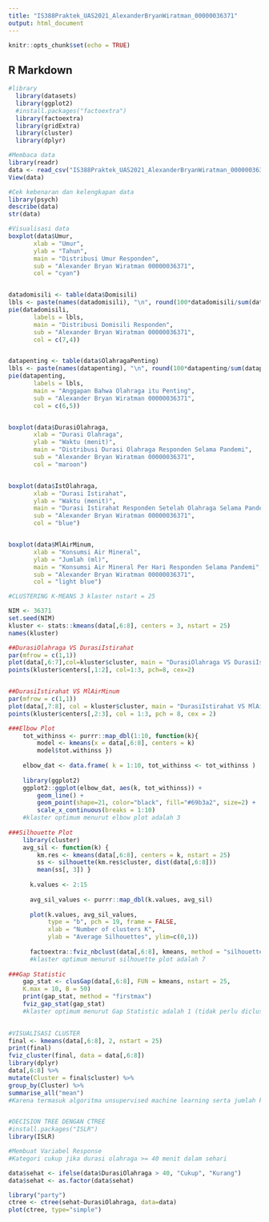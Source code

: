 ---
title: "IS388Praktek_UAS2021_AlexanderBryanWiratman_00000036371"
output: html_document
---

```{r setup, include=FALSE}
knitr::opts_chunk$set(echo = TRUE)
```

## R Markdown

```{r}
#library
  library(datasets)
  library(ggplot2)
  #install.packages("factoextra")
  library(factoextra)
  library(gridExtra)
  library(cluster)
  library(dplyr)

#Membaca data
library(readr)
data <- read_csv("IS388Praktek_UAS2021_AlexanderBryanWiratman_00000036371.csv")
View(data)

#Cek kebenaran dan kelengkapan data
library(psych)
describe(data)
str(data)

#Visualisasi data
boxplot(data$Umur,
       xlab = "Umur",
       ylab = "Tahun",
       main = "Distribusi Umur Responden",
       sub = "Alexander Bryan Wiratman 00000036371",
       col = "cyan")


datadomisili <- table(data$Domisili)
lbls <- paste(names(datadomisili), "\n", round(100*datadomisili/sum(datadomisili), 1), "%", sep="")
pie(datadomisili,
       labels = lbls,
       main = "Distribusi Domisili Responden",
       sub = "Alexander Bryan Wiratman 00000036371",
       col = c(7,4))


datapenting <- table(data$OlahragaPenting)
lbls <- paste(names(datapenting), "\n", round(100*datapenting/sum(datapenting), 1), "%", sep="")
pie(datapenting,
       labels = lbls,
       main = "Anggapan Bahwa Olahraga itu Penting",
       sub = "Alexander Bryan Wiratman 00000036371",
       col = c(6,5))


boxplot(data$DurasiOlahraga,
       xlab = "Durasi Olahraga",
       ylab = "Waktu (menit)",
       main = "Distribusi Durasi Olahraga Responden Selama Pandemi",
       sub = "Alexander Bryan Wiratman 00000036371",
       col = "maroon")


boxplot(data$IstOlahraga,
       xlab = "Durasi Istirahat",
       ylab = "Waktu (menit)",
       main = "Durasi Istirahat Responden Setelah Olahraga Selama Pandemi",
       sub = "Alexander Bryan Wiratman 00000036371",
       col = "blue")


boxplot(data$MlAirMinum,
       xlab = "Konsumsi Air Mineral",
       ylab = "Jumlah (ml)",
       main = "Konsumsi Air Mineral Per Hari Responden Selama Pandemi",
       sub = "Alexander Bryan Wiratman 00000036371",
       col = "light blue")

#CLUSTERING K-MEANS 3 klaster nstart = 25

NIM <- 36371
set.seed(NIM) 
kluster <- stats::kmeans(data[,6:8], centers = 3, nstart = 25)
names(kluster)

##DurasiOlahraga VS DurasiIstirahat
par(mfrow = c(1,1)) 
plot(data[,6:7],col=kluster$cluster, main = "DurasiOlahraga VS DurasiIstirahat") 
points(kluster$centers[,1:2], col=1:3, pch=8, cex=2)


##DurasiIstirahat VS MlAirMinum
par(mfrow = c(1,1))
plot(data[,7:8], col = kluster$cluster, main = "DurasiIstirahat VS MlAirMinum")
points(kluster$centers[,2:3], col = 1:3, pch = 8, cex = 2)

###Elbow Plot
    tot_withinss <- purrr::map_dbl(1:10, function(k){
        model <- kmeans(x = data[,6:8], centers = k) 
        model$tot.withinss })
      
    elbow_dat <- data.frame( k = 1:10, tot_withinss <- tot_withinss )  
      
    library(ggplot2)
    ggplot2::ggplot(elbow_dat, aes(k, tot_withinss)) + 
        geom_line() + 
        geom_point(shape=21, color="black", fill="#69b3a2", size=2) + 
        scale_x_continuous(breaks = 1:10)
    #klaster optimum menurut elbow plot adalah 3
    
###Silhouette Plot
    library(cluster)
    avg_sil <- function(k) {
        km.res <- kmeans(data[,6:8], centers = k, nstart = 25)
        ss <- silhouette(km.res$cluster, dist(data[,6:8]))
        mean(ss[, 3]) }
      
      k.values <- 2:15
      
      avg_sil_values <- purrr::map_dbl(k.values, avg_sil)
      
      plot(k.values, avg_sil_values, 
           type = "b", pch = 19, frame = FALSE,
           xlab = "Number of clusters K", 
           ylab = "Average Silhouettes", ylim=c(0,1))
      
      factoextra::fviz_nbclust(data[,6:8], kmeans, method = "silhouette")
      #klaster optimum menurut silhouette plot adalah 7
      
###Gap Statistic
    gap_stat <- clusGap(data[,6:8], FUN = kmeans, nstart = 25,
    K.max = 10, B = 50)
    print(gap_stat, method = "firstmax")
    fviz_gap_stat(gap_stat)
    #klaster optimum menurut Gap Statistic adalah 1 (tidak perlu dicluster), namun apabila memang perlu dicluster, dapat menggunakan k terderkat yaitu 2.

    
#VISUALISASI CLUSTER 
final <- kmeans(data[,6:8], 2, nstart = 25)
print(final)
fviz_cluster(final, data = data[,6:8])
library(dplyr)
data[,6:8] %>%
mutate(Cluster = final$cluster) %>%
group_by(Cluster) %>%
summarise_all("mean")
#Karena termasuk algoritma unsupervised machine learning serta jumlah kluster ditentukan oleh user maka tidak ada perhitungan akurasi dalam algoritma clustering. Jumlah cluster ditentukan berdasarkan metode pencarian jumlah cluster optimum dan kebutuhan user.


#DECISION TREE DENGAN CTREE
#install.packages("ISLR")
library(ISLR)

#Membuat Variabel Response 
#Kategori cukup jika durasi olahraga >= 40 menit dalam sehari

data$sehat <- ifelse(data$DurasiOlahraga > 40, "Cukup", "Kurang")
data$sehat <- as.factor(data$sehat)

library("party") 
ctree <- ctree(sehat~DurasiOlahraga, data=data) 
plot(ctree, type="simple")











```

